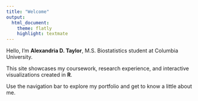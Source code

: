 ```yaml
---
title: "Welcome"
output: 
  html_document:
    theme: flatly
    highlight: textmate
---
```


Hello, I'm **Alexandria D. Taylor**, 
M.S. Biostatistics student at Columbia University. 

This site showcases my coursework, research experience, and interactive visualizations created in **R**.

Use the navigation bar to explore my portfolio and get to know a little about me. 